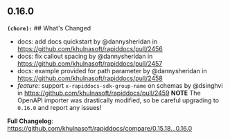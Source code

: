 ## 0.16.0
**`(chore):`** ## What's Changed
* docs: add docs quickstart by @dannysheridan in https://github.com/khulnasoft/rapiddocs/pull/2456
* docs: fix callout spacing by @dannysheridan in https://github.com/khulnasoft/rapiddocs/pull/2457
* docs: example provided for path parameter by @dannysheridan in https://github.com/khulnasoft/rapiddocs/pull/2458
* *feature*: support `x-rapiddocs-sdk-group-name` on schemas by @dsinghvi in https://github.com/khulnasoft/rapiddocs/pull/2459
   **NOTE** The OpenAPI importer was drastically modified, so be careful upgrading to `0.16.0` and report any issues!


**Full Changelog**: https://github.com/khulnasoft/rapiddocs/compare/0.15.18...0.16.0


